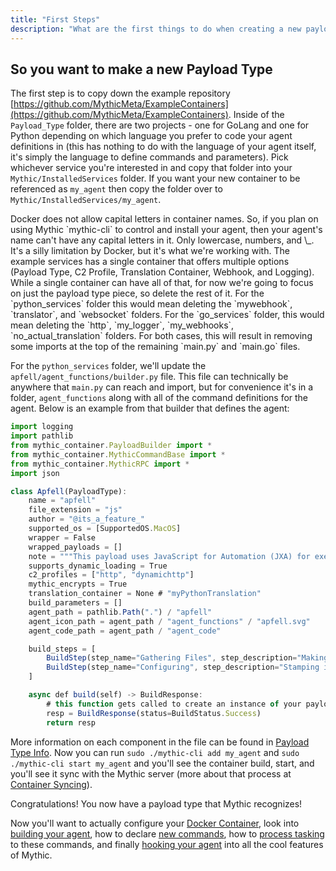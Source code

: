 ```yaml
---
title: "First Steps"
description: "What are the first things to do when creating a new payload type in Mythic?"
---
```


## So you want to make a new Payload Type

The first step is to copy down the example repository [https://github.com/MythicMeta/ExampleContainers](https://github.com/MythicMeta/ExampleContainers). Inside of the `Payload_Type` folder, there are two projects - one for GoLang and one for Python depending on which language you prefer to code your agent definitions in (this has nothing to do with the language of your agent itself, it's simply the language to define commands and parameters). Pick whichever service you're interested in and copy that folder into your `Mythic/InstalledServices` folder. If you want your new container to be referenced as `my_agent` then copy the folder over to `Mythic/InstalledServices/my_agent`.

<Note>
Docker does not allow capital letters in container names. So, if you plan on using Mythic `mythic-cli` to control and install your agent, then your agent's name can't have any capital letters in it. Only lowercase, numbers, and \_. It's a silly limitation by Docker, but it's what we're working with.
</Note>
The example services has a single container that offers multiple options (Payload Type, C2 Profile, Translation Container, Webhook, and Logging). While a single container can have all of that, for now we're going to focus on just the payload type piece, so delete the rest of it. For the `python_services` folder this would mean deleting the `mywebhook`, `translator`, and `websocket` folders. For the `go_services` folder, this would mean deleting the `http`, `my_logger`, `my_webhooks`, `no_actual_translation` folders. For both cases, this will result in removing some imports at the top of the remaining `main.py` and `main.go` files.

For the `python_services` folder, we'll update the `apfell/agent_functions/builder.py` file. This file can technically be anywhere that `main.py` can reach and import, but for convenience it's in a folder, `agent_functions` along with all of the command definitions for the agent. Below is an example from that builder that defines the agent:

```js
import logging
import pathlib
from mythic_container.PayloadBuilder import *
from mythic_container.MythicCommandBase import *
from mythic_container.MythicRPC import *
import json

class Apfell(PayloadType):
    name = "apfell"
    file_extension = "js"
    author = "@its_a_feature_"
    supported_os = [SupportedOS.MacOS]
    wrapper = False
    wrapped_payloads = []
    note = """This payload uses JavaScript for Automation (JXA) for execution on macOS boxes."""
    supports_dynamic_loading = True
    c2_profiles = ["http", "dynamichttp"]
    mythic_encrypts = True
    translation_container = None # "myPythonTranslation"
    build_parameters = []
    agent_path = pathlib.Path(".") / "apfell"
    agent_icon_path = agent_path / "agent_functions" / "apfell.svg"
    agent_code_path = agent_path / "agent_code"

    build_steps = [
        BuildStep(step_name="Gathering Files", step_description="Making sure all commands have backing files on disk"),
        BuildStep(step_name="Configuring", step_description="Stamping in configuration values")
    ]

    async def build(self) -> BuildResponse:
        # this function gets called to create an instance of your payload
        resp = BuildResponse(status=BuildStatus.Success)
        return resp
```

More information on each component in the file can be found in [Payload Type Info](/version-2.3/customizing/payload-type-development/payload-type-info). Now you can run `sudo ./mythic-cli add my_agent` and `sudo ./mythic-cli start my_agent` and you'll see the container build, start, and you'll see it sync with the Mythic server (more about that process at [Container Syncing](/version-2.3/customizing/payload-type-development/container-syncing)).

<Check>
Congratulations! You now have a payload type that Mythic recognizes!
</Check>

Now you'll want to actually configure your [Docker Container](/version-2.3/customizing/payload-type-development#payload-type-docker-information), look into [building your agent](/version-2.3/customizing/payload-type-development/payload-type-info), how to declare [new commands](/version-2.3/customizing/payload-type-development/commands#commandbase), how to [process tasking](/version-2.3/customizing/payload-type-development/create_tasking) to these commands, and finally [hooking your agent](/version-2.3/customizing/hooking-features) into all the cool features of Mythic.
